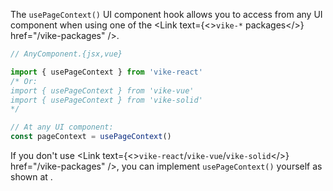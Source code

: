 
The `usePageContext()` UI component hook allows you to access <Link href="/pageContext" noBreadcrumb /> from any UI
component when using one of the <Link text={<><code>vike-*</code> packages</>} href="/vike-packages" />.

```js
// AnyComponent.{jsx,vue}

import { usePageContext } from 'vike-react'
/* Or:
import { usePageContext } from 'vike-vue'
import { usePageContext } from 'vike-solid'
*/

// At any UI component:
const pageContext = usePageContext()
```

If you don't use <Link text={<><code>vike-react</code>/<code>vike-vue</code>/<code>vike-solid</code></>} href="/vike-packages" />, you can implement `usePageContext()` yourself as shown at <Link href="/pageContext-anywhere" />.
